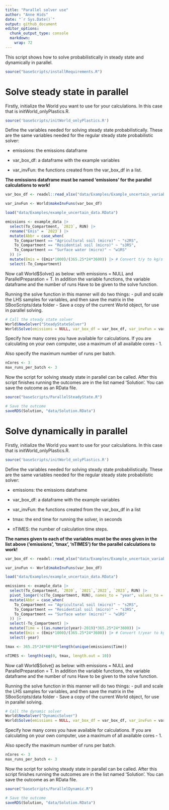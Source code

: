 ```yaml
---
title: "Parallel solver use"
author: "Anne Hids"
date: "`r Sys.Date()`"
output: github_document
editor_options: 
  chunk_output_type: console
  markdown: 
    wrap: 72
---
```


This script shows how to solve probabilistically in steady state and
dynamically in parallel.

```R
source("baseScripts/installRequirements.R")
```

# Solve steady state in parallel

Firstly, initialize the World you want to use for your calculations. In
this case that is initWorld_onlyPlastics.R.

```R
source('baseScripts/initWorld_onlyPlastics.R')
```

Define the variables needed for solving steady state probabilistically.
These are the same variables needed for the regular steady state
probabilistic solver:

-   emissions: the emissions dataframe

-   var_box_df: a dataframe with the example variables

-   var_invFun: the functions created from the var_box_df in a list.

**The emissions dataframe must be named 'emissions' for the
parallel calculations to work!**

```R
var_box_df <- readxl::read_xlsx("data/Examples/Example_uncertain_variables.xlsx", sheet = "Variable_data")

var_invFun <- World$makeInvFuns(var_box_df)

load("data/Examples/example_uncertain_data.RData")

emissions <- example_data |>
  select(To_Compartment, `2023`, RUN) |>
  rename("Emis" = `2023`) |>
  mutate(Abbr = case_when(
    To_Compartment == "Agricultural soil (micro)" ~ "s2RS",
    To_Compartment == "Residential soil (micro)" ~ "s3RS",
    To_Compartment == "Surface water (micro)" ~ "w1RS"
  )) |>
  mutate(Emis = (Emis*1000)/(365.25*24*3600)) |> # Convert t/y to kg/s
  select(-To_Compartment)
```

Now call World$Solve() as below: with emissions = NULL and ParallelPreparation = T. 
In addition the variable functions, the variable dataframe and the number of runs
Have to be given to the solve function. 

Running the solve function in this manner will do two things:
- pull and scale the LHS samples for variables, and then save the matrix in the SBooScripts/data folder
- Save a copy of the current World object, for use in parallel solving.

```R
# Call the steady state solver
World$NewSolver("SteadyStateSolver")
World$Solve(emissions = NULL, var_box_df = var_box_df, var_invFun = var_invFun, nRUNs = length(unique(emissions$RUN)), ParallelPreparation = T)
```

Specify how many cores you have available for calculations. If you are calculating
on your own computer, use a maximum of all available cores - 1.

Also specify the maximum number of runs per batch.

```R
nCores <- 3
max_runs_per_batch <- 3
```

Now the script for solving steady state in parallel can be called. After this 
script finishes running the outcomes are in the list named 'Solution'. You can 
save the outcome as an RData file.

```R
source("baseScripts/ParallelSteadyState.R")

# Save the outcome
saveRDS(Solution, "data/Solution.RData")
```

# Solve dynamically in parallel

Firstly, initialize the World you want to use for your calculations. In
this case that is initWorld_onlyPlastics.R.

```R
source('baseScripts/initWorld_onlyPlastics.R')
```

Define the variables needed for solving steady state probabilistically.
These are the same variables needed for the regular steady state
probabilistic solver:

-   emissions: the emissions dataframe

-   var_box_df: a dataframe with the example variables

-   var_invFun: the functions created from the var_box_df in a list

-   tmax: the end time for running the solver, in seconds

-   nTIMES: the number of calculation time steps.

**The names given to each of the variables must be the ones given in
the list above ('emissions', 'tmax', 'nTIMES') for the
parallel calculations to work!**

```R
var_box_df <- readxl::read_xlsx("data/Examples/Example_uncertain_variables.xlsx", sheet = "Variable_data")

var_invFun <- World$makeInvFuns(var_box_df)

load("data/Examples/example_uncertain_data.RData")

emissions <- example_data |>
  select(To_Compartment, `2020`, `2021`,`2022`, `2023`, RUN) |>
  pivot_longer(!c(To_Compartment, RUN), names_to = "year", values_to = "Emis") |>
  mutate(Abbr = case_when(
    To_Compartment == "Agricultural soil (micro)" ~ "s2RS",
    To_Compartment == "Residential soil (micro)" ~ "s3RS",
    To_Compartment == "Surface water (micro)" ~ "w1RS"
  )) |>
  select(-To_Compartment) |>
  mutate(Time = ((as.numeric(year)-2019)*365.25*24*3600)) |>
  mutate(Emis = (Emis*1000)/(365.25*24*3600)) |> # Convert t/year to kg/s
  select(-year)

tmax <- 365.25*24*60*60*length(unique(emissions$Time))

nTIMES <- length(seq(0, tmax, length.out = 10))
```

Now call World$Solve() as below: with emissions = NULL and ParallelPreparation = T. 
In addition the variable functions, the variable dataframe and the number of runs
Have to be given to the solve function. 

Running the solve function in this manner will do two things:
- pull and scale the LHS samples for variables, and then save the matrix in the SBooScripts/data folder
- Save a copy of the current World object, for use in parallel solving.

```R
# Call the dynamic solver
World$NewSolver("DynamicSolver")
World$Solve(emissions = NULL, var_box_df = var_box_df, var_invFun = var_invFun, nRUNs = 20, ParallelPreparation = T)
```

Specify how many cores you have available for calculations. If you are calculating
on your own computer, use a maximum of all available cores - 1.

Also specify the maximum number of runs per batch.

```R
nCores <- 3
max_runs_per_batch <- 3
```

Now the script for solving steady state in parallel can be called. After this 
script finishes running the outcomes are in the list named 'Solution'. You can 
save the outcome as an RData file.

```R
source("baseScripts/ParallelDynamic.R")

# Save the outcome
saveRDS(Solution, "data/Solution.RData")
```
